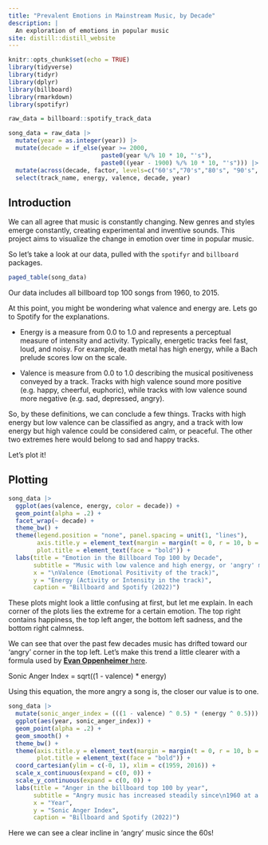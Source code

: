```yaml
---
title: "Prevalent Emotions in Mainstream Music, by Decade"
description: |
  An exploration of emotions in popular music
site: distill::distill_website
---
```



```r
knitr::opts_chunk$set(echo = TRUE)
library(tidyverse)
library(tidyr)
library(dplyr)
library(billboard)
library(rmarkdown)
library(spotifyr)

raw_data = billboard::spotify_track_data

song_data = raw_data |>  
  mutate(year = as.integer(year)) |> 
  mutate(decade = if_else(year >= 2000,
                          paste0(year %/% 10 * 10, "'s"),
                          paste0((year - 1900) %/% 10 * 10, "'s"))) |> 
  mutate(across(decade, factor, levels=c("60's","70's","80's", "90's", "2000's", "2010's"))) |> 
  select(track_name, energy, valence, decade, year) 
```


## Introduction 

We can all agree that music is constantly changing. New genres and styles emerge constantly, creating experimental and inventive sounds. This project aims to visualize the change in emotion over time in popular music.

So let's take a look at our data, pulled with the `spotifyr` and `billboard` packages.

```r
paged_table(song_data)
```

Our data includes all billboard top 100 songs from 1960, to 2015. 

At this point, you might be wondering what valence and energy are. Lets go to Spotify for the explanations.

- Energy is a measure from 0.0 to 1.0 and represents a perceptual measure of intensity and
activity. Typically, energetic tracks feel fast, loud, and noisy. For example, death metal has
high energy, while a Bach prelude scores low on the scale.

- Valence is  measure from 0.0 to 1.0 describing the musical positiveness conveyed by a track. Tracks
with high valence sound more positive (e.g. happy, cheerful, euphoric), while tracks with low
valence sound more negative (e.g. sad, depressed, angry).

So, by these definitions, we can conclude a few things. Tracks with high energy but low valence can be classified as angry, and a track with low energy but high valence could be considered calm, or peaceful. The other two extremes here would belong to sad and happy tracks.

Let's plot it!


## Plotting

```r
song_data |>  
  ggplot(aes(valence, energy, color = decade)) +
  geom_point(alpha = .2) +
  facet_wrap(~ decade) +
  theme_bw() +
  theme(legend.position = "none", panel.spacing = unit(1, "lines"), 
        axis.title.y = element_text(margin = margin(t = 0, r = 10, b = 0, l = 0)), 
        plot.title = element_text(face = "bold")) +
  labs(title = "Emotion in the Billboard Top 100 by Decade",
       subtitle = "Music with low valence and high energy, or 'angry' music,\nhas become increasingly popular since the 1960's",
       x = "\nValence (Emotional Positivity of the track)",
       y = "Energy (Activity or Intensity in the track)",
       caption = "Billboard and Spotify (2022)")
```

These plots might look a little confusing at first, but let me explain. In each corner of the plots lies the extreme for a certain emotion. The top right contains happiness, the top left anger, the bottom left sadness, and the bottom right calmness.

We can see that over the past few decades music has drifted toward our 'angry' corner in the top left. Let's make this trend a little clearer with a formula used by [**Evan Oppenheimer** here](https://medium.com/@evanopp/angriest-death-grips-data-anger-502168c1c2f0).

Sonic Anger Index = sqrt((1 - valence) * energy)

Using this equation, the more angry a song is, the closer our value is to one.

```r
song_data |> 
  mutate(sonic_anger_index = (((1 - valence) ^ 0.5) * (energy ^ 0.5))) |> 
  ggplot(aes(year, sonic_anger_index)) +
  geom_point(alpha = .2) +
  geom_smooth() +
  theme_bw() +
  theme(axis.title.y = element_text(margin = margin(t = 0, r = 10, b = 0, l = 0)), 
        plot.title = element_text(face = "bold")) + 
  coord_cartesian(ylim = c(-0, 1), xlim = c(1959, 2016)) +
  scale_x_continuous(expand = c(0, 0)) +
  scale_y_continuous(expand = c(0, 0)) +
  labs(title = "Anger in the billboard top 100 by year",
       subtitle = "Angry music has increased steadily since\n1960 at a rate of about 3.5% per decade",
       x = "Year",
       y = "Sonic Anger Index",
       caption = "Billboard and Spotify (2022)") 
```

Here we can see a clear incline in 'angry' music since the 60s!


